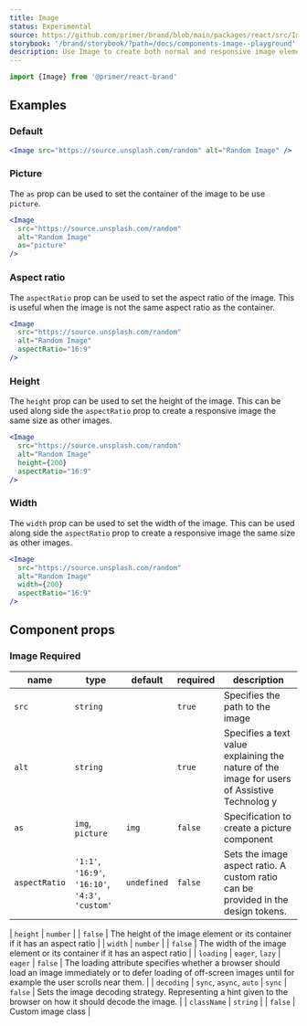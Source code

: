```yaml
---
title: Image
status: Experimental
source: https://github.com/primer/brand/blob/main/packages/react/src/Image/Image.tsx
storybook: '/brand/storybook/?path=/docs/components-image--playground'
description: Use Image to create both normal and responsive image elements.
---
```



```js
import {Image} from '@primer/react-brand'
```

## Examples

### Default

```jsx live
<Image src="https://source.unsplash.com/random" alt="Random Image" />
```

### Picture

The `as` prop can be used to set the container of the image to be use `picture`.

```jsx live
<Image
  src="https://source.unsplash.com/random"
  alt="Random Image"
  as="picture"
/>
```

### Aspect ratio

The `aspectRatio` prop can be used to set the aspect ratio of the image. This is useful when the image is not the same aspect ratio as the container.

```jsx live
<Image
  src="https://source.unsplash.com/random"
  alt="Random Image"
  aspectRatio="16:9"
/>
```

### Height

The `height` prop can be used to set the height of the image. This can be used along side the `aspectRatio` prop to create a responsive image the same size as other images.

```jsx live
<Image
  src="https://source.unsplash.com/random"
  alt="Random Image"
  height={200}
  aspectRatio="16:9"
/>
```

### Width

The `width` prop can be used to set the width of the image. This can be used along side the `aspectRatio` prop to create a responsive image the same size as other images.

```jsx live
<Image
  src="https://source.unsplash.com/random"
  alt="Random Image"
  width={200}
  aspectRatio="16:9"
/>
```

## Component props

### Image <Label>Required</Label>


| name          | type                                    | default     | required | description                                                                                                                                                               |
| ------------- | --------------------------------------- | ----------- | -------- | ------------------------------------------------------------------------------------------------------------------------------------------------------------------------- |
| `src`         | `string`                                |             | `true`   | Specifies the path to the image                                                                                                                                           |
| `alt`         | `string`                                |             | `true`   | Specifies a text value explaining the nature of the image for users of Assistive Technolog                                                                                                                         y
| `as`          | `img`, `picture`                        | `img`       | `false`  | Specification to create a picture component                                                                                                                               |
| `aspectRatio` | `'1:1'`, `'16:9'`, `'16:10'`, `'4:3'`, `'custom'` | `undefined` | `false`  | Sets the image aspect ratio. A custom ratio can be provided in the design tokens.                                                                                         |

| `height`      | `number`                                |             | `false`  | The height of the image element or its container if it has an aspect ratio                                                                                                |
| `width`       | `number`                                |             | `false`  | The width of the image element or its container if it has an aspect ratio                                                                                                 |
| `loading`     | `eager`, `lazy`                         | `eager`     | `false`  | The loading attribute specifies whether a browser should load an image immediately or to defer loading of off-screen images until for example the user scrolls near them. |
| `decoding`    | `sync`, `async`, `auto`                 | `sync`      | `false`  | Sets the image decoding strategy. Representing a hint given to the browser on how it should decode the image.                                                             |
| `className`   | `string`                                |             | `false`  | Custom image class                                                                                                                                                        |
